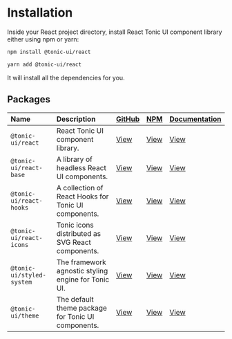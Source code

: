 # Installation

Inside your React project directory, install React Tonic UI component library either using npm or yarn:

```bash
npm install @tonic-ui/react
```

```bash
yarn add @tonic-ui/react
```

It will install all the dependencies for you.

## Packages

| Name | Description | [GitHub](https://github.com/trendmicro-frontend/tonic-ui/tree/master/packages) | [NPM](https://www.npmjs.com/settings/tonic-ui/packages) | [Documentation](../getting-started) |
| :--- | :---------- | :----------------------------------------------------------------------------- | :------------------------------------------------------ | :---------------------------------- |
| `@tonic-ui/react` | React Tonic UI component library. | [View](https://github.com/trendmicro-frontend/tonic-ui/tree/master/packages/react) | [View](https://www.npmjs.com/package/@tonic-ui/react) | [View](../components) |
| `@tonic-ui/react-base` | A library of headless React UI components. | [View](https://github.com/trendmicro-frontend/tonic-ui/tree/master/packages/react-base) | [View](https://www.npmjs.com/package/@tonic-ui/react-base) | [View](../base) |
| `@tonic-ui/react-hooks` | A collection of React Hooks for Tonic UI components. | [View](https://github.com/trendmicro-frontend/tonic-ui/tree/master/packages/react-hooks) | [View](https://www.npmjs.com/package/@tonic-ui/react-hooks) | [View](../hooks) |
| `@tonic-ui/react-icons` | Tonic icons distributed as SVG React components. | [View](https://github.com/trendmicro-frontend/tonic-ui/tree/master/packages/react-icons) | [View](https://www.npmjs.com/package/@tonic-ui/react-icons) | [View](../icons) |
| `@tonic-ui/styled-system` | The framework agnostic styling engine for Tonic UI. | [View](https://github.com/trendmicro-frontend/tonic-ui/tree/master/packages/styled-system) | [View](https://www.npmjs.com/package/@tonic-ui/styled-system) | [View](../styled-system) |
| `@tonic-ui/theme` | The default theme package for Tonic UI components. | [View](https://github.com/trendmicro-frontend/tonic-ui/tree/master/packages/theme) | [View](https://www.npmjs.com/package/@tonic-ui/theme) | [View](../theme) |
